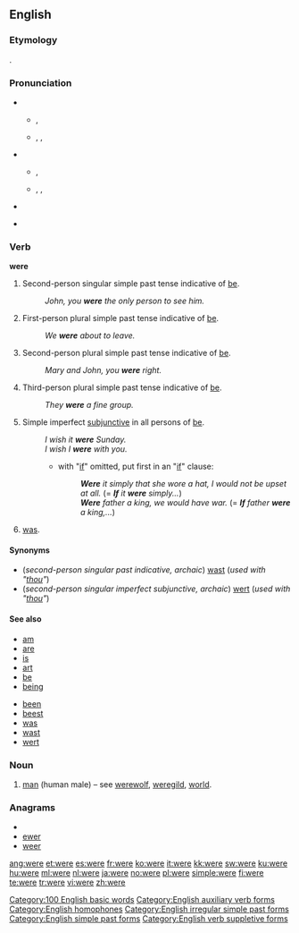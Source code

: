 {{wikipedia|Were (disambiguation)}}
{{also|were-}}
==English==

{{rank|she|they|my|35|were|are|their|one}}

===Etymology===
{{etyl|ang}} {{term|wære|wǣre|lang=ang|sc=unicode}}.

===Pronunciation===
* {{qualifier|stressed}}
** {{a|UK}} {{IPA|/wɜː(ɹ)/}}, {{SAMPA|/w3:(r\)/}}
** {{a|US}} {{enPR|wûr}}, {{IPA|/wɝ/}}, {{SAMPA|/w3`/}}
* {{qualifier|unstressed}}
** {{a|UK}} {{IPA|/wə(ɹ)/}}, {{SAMPA|/w@(r\)/}}
** {{a|US}} {{enPR|wər}}, {{IPA|/wɚ/}}, {{SAMPA|/w@`/}}
* {{audio|en-us-were.ogg|Audio (US)}}
{{rhymes|ɜː(r)}}
* {{homophones|whirr}} {{i|in accents with the [[wine-whine merger]]}}

===Verb===
'''were'''

# Second-person singular simple past tense indicative of [[be]].
#: ''John, you '''were''' the only person to see him.''
# First-person plural simple past tense indicative of [[be]].
#: ''We '''were''' about to leave.''
# Second-person plural simple past tense indicative of [[be]].
#: ''Mary and John, you '''were''' right.''
# Third-person plural simple past tense indicative of [[be]].
#: ''They '''were''' a fine group.''
# Simple imperfect [[subjunctive mood|subjunctive]] in all persons of [[be]].
#: ''I wish it '''were''' Sunday.''
#: ''I wish I '''were''' with you.''
#:* with "[[if]]" omitted, put first in an "[[if]]" clause:
#:*: '''''Were''' it simply that she wore a hat, I would not be upset at all.'' (= '''''If''' it '''were''' simply...'')
#:*: '''''Were''' father a king, we would have war.'' (= '''''If''' father '''were''' a king,...'')
#{{Northern England}} [[was]].

====Synonyms====
* (''second-person singular past indicative, archaic'') [[wast]] (''used with "[[thou]]"'')
* (''second-person singular imperfect subjunctive, archaic'') [[wert]] (''used with "[[thou]]"'')
<!--Do not include translations of verb forms other than infinitives; these all belong on the pages for the respective translations of "to be"====Translations====
{{top2}}
* Czech: [[byli]]
* Dutch: [[was]], [[zou zijn]], [[ware]]
* [[Esperanto]]: [[estis]] (1), [[estus]] (2)
* Finnish: [[oli]]
* German: [[warst]] / [[waren]] / [[wart]] (1), [[wäre]] / [[wärst]] / [[wären]] / [[wärt]] (2)
* Hungarian: [[volt#Hungarian|voltak]] (''they were'') (1)
* Indonesian: [[sedang]]
{{mid2}}
* Italian: [[eri]], [[eravamo]], [[eravate]], [[erano]]
* [[Novial]]: [[did es]] (1), [[esed]] (1), [[vud es]] (2)
* Polish: [[byli]]
* Swedish: [[var]] (1)
* Danish: [[var]]
* Latvian: bijām (1st pers.), bijāt (2nd pers.), būs (3rd pers.)
* Russian: были (byli)
{{bottom}}
-->
====See also====
{{top2}}
* [[am]]
* [[are]]
* [[is]]
* [[art]]
* [[be]]
* [[being]]
{{mid2}}
* [[been]]
* [[beest]]
* [[was]]
* [[wast]]
* [[wert]]
{{bottom}}

===Noun===
{{wikipedia}}
{{en-noun}}

# {{archaic}} [[man]] (human male) – see [[werewolf]], [[weregild]], [[world]].

===Anagrams===
* {{alphagram|eerw}}
* [[ewer#English|ewer]]
* [[weer#English|weer]]

[[Category:100 English basic words]]
[[Category:English auxiliary verb forms]]
[[Category:English homophones]]
[[Category:English irregular simple past forms]]
[[Category:English simple past forms]]
[[Category:English verb suppletive forms]]

[[ang:were]]
[[et:were]]
[[es:were]]
[[fr:were]]
[[ko:were]]
[[it:were]]
[[kk:were]]
[[sw:were]]
[[ku:were]]
[[hu:were]]
[[ml:were]]
[[nl:were]]
[[ja:were]]
[[no:were]]
[[pl:were]]
[[simple:were]]
[[fi:were]]
[[te:were]]
[[tr:were]]
[[vi:were]]
[[zh:were]]